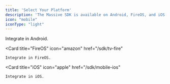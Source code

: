 ```yaml
---
title: 'Select Your Platform'
description: 'The Massive SDK is available on Android, FireOS, and iOS.'
icon: "mobile"
iconType: "light"
---
```


<CardGroup cols={2}>
  <Card
    title="Android"
    icon="android"
    href="/sdk/mobile-android"
  >
    Integrate in Android.
  </Card>

  <Card
    title="FireOS"
    icon="amazon"
    href="/sdk/tv-fire"
  >
    Integrate in FireOS.
  </Card>

  <Card
    title="iOS"
    icon="apple"
    href="/sdk/mobile-ios"
  >
    Integrate in iOS.
  </Card>
</CardGroup>
